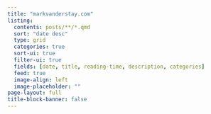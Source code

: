 ```yaml
---
title: "markvanderstay.com"
listing:
  contents: posts/**/*.qmd
  sort: "date desc"
  type: grid
  categories: true
  sort-ui: true
  filter-ui: true
  fields: [date, title, reading-time, description, categories]
  feed: true
  image-align: left
  image-placeholder: ""
page-layout: full
title-block-banner: false
---
```

